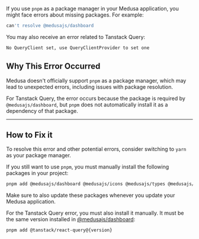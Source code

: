 If you use `pnpm` as a package manager in your Medusa application, you might face errors about missing packages. For example:

```bash
can't resolve @medusajs/dashboard
```

You may also receive an error related to Tanstack Query:

```bash
No QueryClient set, use QueryClientProvider to set one
```

## Why This Error Occurred

Medusa doesn't officially support `pnpm` as a package manager, which may lead to unexpected errors, including issues with package resolution.

For Tanstack Query, the error occurs because the package is required by `@medusajs/dashboard`, but `pnpm` does not automatically install it as a dependency of that package.

---

## How to Fix it

To resolve this error and other potential errors, consider switching to `yarn` as your package manager.

If you still want to use `pnpm`, you must manually install the following packages in your project:

```bash
pnpm add @medusajs/dashboard @medusajs/icons @medusajs/types @medusajs/draft-order @medusajs/ui
```

Make sure to also update these packages whenever you update your Medusa application.

For the Tanstack Query error, you must also install it manually. It must be the same version installed in [@medusajs/dashboard](https://github.com/medusajs/medusa/blob/d58462c9c91a3e335d03f758438e109caad1f839/packages/admin/dashboard/package.json#L54):

```bash
pnpm add @tanstack/react-query@{version}
```